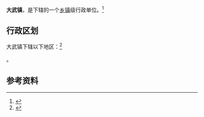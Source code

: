 {{中国乡级行政区|63/26/21/100/000}}

'''大武镇'''，是{{PRC admin/fullname|63/26/21/100/000|3}}下辖的一个[[乡镇|乡镇]]级行政单位。<ref>{{PRC admin/ref sgc|{{PRC admin/parent|63/26/21/100/000}}}}</ref>

== 行政区划 ==

大武镇下辖以下地区：<ref>{{PRC admin/ref sgc|63/26/21/100/000}}</ref>

{{PRC admin/children|63/26/21/100/000}}。

== 参考资料 ==

{{reflist}}

{{行政区划小作品}}
{{PRC admin/navcat|63/26/21/100/000}}